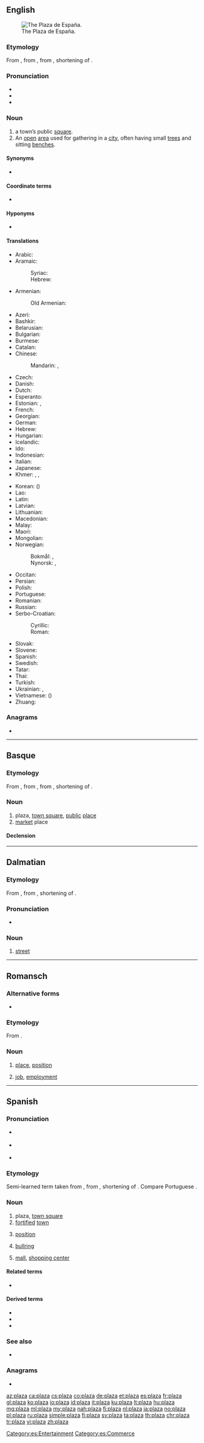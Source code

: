 {{also|Plaza|plaża|plaža|płaza}}
==English==
[[Image:Spain Andalusia Seville BW 2015-10-23 15-35-15.jpg|thumb|right|The Plaza de España.]]

===Etymology===
From {{etyl|es|en}} {{m|es|plaza||town-square or central place of gathering}}, from {{etyl|la|en}} {{m|la|platea}}, from {{etyl|grc|en}} {{m|grc|πλατεῖα}}, shortening of {{m|grc|πλατεῖα}} {{m|grc|ὁδός||broad way}}.

===Pronunciation===
* {{IPA|/ˈplɑːzə/|/ˈplæzə/|lang=en}}
* {{audio|en-us-plaza.ogg|Audio (US)|lang=en}}
* {{rhymes|ɑːzə|æzə|lang=en}}

===Noun===
{{en-noun}}

# a town’s public [[square]].
# An [[open]] [[area]] used for gathering in a [[city]], often having small [[tree]]s and sitting [[bench]]es.

====Synonyms====
* {{l|en|square}}

====Coordinate terms====
* {{l|en|concourse}} <!-- indoor -->

====Hyponyms====
* {{l|en|circus}} <!-- round -->

====Translations====
{{trans-top|a towns' public square}}
* Arabic: {{t+|ar|مَيْدَان|m}}
* Aramaic:
*: Syriac: {{t|arc|ܫܘܩܐ|m|tr=šūqā’|sc=Syrc}}
*: Hebrew: {{t|arc|שוקא|m|tr=šūqā’|sc=Hebr}}
* Armenian: {{t+|hy|հրապարակ}}
*: Old Armenian: {{t|xcl|շուկայ}}
* Azeri: {{t+|az|meydan}}
* Bashkir: {{t|ba|майҙан|sc=Cyrl}}
* Belarusian: {{t|be|пло́шча|f|sc=Cyrl}}
* Bulgarian: {{t+|bg|пло́щад|m|sc=Cyrl}}
* Burmese: {{t-needed|my}}
* Catalan: {{t+|ca|plaça}}
* Chinese:
*: Mandarin: {{t+|cmn|廣場|sc=Hani}}, {{t+|cmn|广场|tr=guǎngchǎng|sc=Hani}}
* Czech: {{t+|cs|náměstí|n}}
* Danish: {{t+|da|torv|n}}
* Dutch: {{t+|nl|plein|n}}
* Esperanto: {{t|eo|placo}}
* Estonian: {{t|et|väljak}}, {{t+|et|plats}}
* French: {{t+|fr|place|f}}
* Georgian: {{t|ka|მოედანი}}
* German: {{t+|de|Platz|m}}
* Hebrew: {{t|he|כיכר|alt=כיכר \ כִּכָּר|tr=kikár|sc=Hebr}}
* Hungarian: {{t+|hu|tér}}
* Icelandic: {{t+|is|torg|n}}
* Ido: {{t+|io|placo}}
* Indonesian: {{t+|id|lapangan}}
* Italian: {{t+|it|piazza}}
* Japanese: {{t+|ja|広場|tr=[[ひろば]], hiroba|sc=Jpan}}
* Khmer: {{t|km|ផ្លាហ្សា|tr=plaazaa|sc=Khmr}}, {{t|km|ទីលាន|tr=tii lien|sc=Khmr}}, {{t+|km|ប្រាង្គណ៍|tr=praaŋ|sc=Khmr}}
{{trans-mid}}
* Korean: {{t+|ko|광장|sc=Kore}} ({{t+|ko|廣場|sc=Kore}})
* Lao: {{t-needed|lo}}
* Latin: {{t|la|platea}}
* Latvian: {{t|lv|skvērs|m}}
* Lithuanian: {{t+|lt|aikštė|f}}
* Macedonian: {{t|mk|пло́штад|m}}
* Malay: {{t|ms|dataran}}
* Maori: {{t|mi|marae}}
* Mongolian: {{t+|mn|талбай|sc=Cyrl}}
* Norwegian:
*: Bokmål: {{t+|nb|torg|n}}, {{t+|nb|plass|m}}
*: Nynorsk: {{t|nn|torg|n}}, {{t|nn|plass|m}}
* Occitan: {{t+|oc|plaça}}
* Persian: {{t+|fa|میدان|tr=meydân|sc=fa-Arab}}
* Polish: {{t+|pl|plac|m}}
* Portuguese: {{t+|pt|praça|f}}
* Romanian: {{t+|ro|piață|f}}
* Russian: {{t+|ru|пло́щадь|f}}
* Serbo-Croatian:
*: Cyrillic: {{t|sh|трг|m}}
*: Roman: {{t+|sh|trg|m}}
* Slovak: {{t+|sk|námestie|n}}
* Slovene: {{t+|sl|trg|m}}
* Spanish: {{t+|es|plaza|f}}
* Swedish: {{t+|sv|torg|n}}
* Tatar: {{t+|tt|мәйдан|sc=Cyrl}}
* Thai: {{t-needed|th}}
* Turkish: {{t+|tr|meydan}}
* Ukrainian: {{t|uk|пло́ща|f|sc=Cyrl}}, {{t+|uk|майда́н|m|sc=Cyrl}}
* Vietnamese: {{t+|vi|quảng trường}} ({{t|vi|廣場}})
* Zhuang: {{t-needed|za}}
{{trans-bottom}}

===Anagrams===
* {{l|en|La Paz}}

----

==Basque==

===Etymology===
From {{etyl|es|eu}} {{m|es|plaza}}, from {{etyl|la|eu}} {{m|la|platea}}, from {{etyl|grc|eu}} {{m|grc|πλατεῖα}}, shortening of {{m|grc|πλατεῖα}} {{m|grc|ὁδός||broad way}}.

===Noun===
{{eu-noun}}

# plaza, [[town square]], [[public]] [[place]]
# [[market]] place

====Declension====
{{eu-decl-inanim noun-a|AW=plaz|a=1}}

----

==Dalmatian==

===Etymology===
From {{etyl|la|dlm}} {{m|la|platea}}, from {{etyl|grc|dlm}} {{m|grc|πλατεῖα}}, shortening of {{m|grc|πλατεῖα}} {{m|grc|ὁδός||broad way}}.

===Pronunciation===
* {{IPA|/ˈplat͡sa/|lang=dlm}}

===Noun===
{{head|dlm|noun|g=f}}

# [[street]]

----

==Romansch==

===Alternative forms===
* {{qualifier|Rumantsch Grischun|Sursilvan|Surmiran|Puter|Vallader}} {{l|rm|plazza}}

===Etymology===
From {{etyl|la|rm}} {{m|la|platēa}}.

===Noun===
{{rm-noun|f}}

# {{lb|rm|Sutsilvan}} [[place]], [[position]]
# {{lb|rm|Sutsilvan}} [[job]], [[employment]]

----

==Spanish==
{{wikipedia|lang=es}}
===Pronunciation===
* {{a|archaic}} {{IPA|[ˈpla̠.dsa̠]|[ˈpla̠.tsa̠]|lang=es}}
* {{a|Castilian}} {{IPA|[ˈpla̠.θa̠]|lang=es}}
* {{a|Others}} {{IPA|[ˈpla̠.sa̠]|lang=es}}
===Etymology===
Semi-learned term taken from {{etyl|la|es}} {{m|la|platea}}, from {{etyl|grc|es}} {{m|grc|πλατεῖα}}, shortening of {{m|grc|πλατεῖα}} {{m|grc|ὁδός||broad way}}. Compare Portuguese {{m|pt|praça}}.

===Noun===
{{es-noun|f}}

# plaza, [[town square]]
# [[fortified]] [[town]]
# {{lb|es|employment}} [[position]]
# {{lb|es|entertainment}} [[bullring]]
# {{lb|es|commerce}} [[mall]], [[shopping center]]

====Related terms====
* {{l|es|plazo}}

====Derived terms====
* {{l|es|aplazar}}
* {{l|es|plazoleta}}
* {{l|es|plazuela}}

===See also===
* {{l|es|zócalo}}

===Anagrams===
* {{l|es|La Paz}}

[[Category:es:Entertainment]]
[[Category:es:Commerce]]

[[az:plaza]]
[[ca:plaza]]
[[cs:plaza]]
[[co:plaza]]
[[de:plaza]]
[[et:plaza]]
[[es:plaza]]
[[fr:plaza]]
[[gl:plaza]]
[[ko:plaza]]
[[io:plaza]]
[[id:plaza]]
[[it:plaza]]
[[ku:plaza]]
[[lt:plaza]]
[[hu:plaza]]
[[mg:plaza]]
[[ml:plaza]]
[[my:plaza]]
[[nah:plaza]]
[[fj:plaza]]
[[nl:plaza]]
[[ja:plaza]]
[[no:plaza]]
[[pl:plaza]]
[[ru:plaza]]
[[simple:plaza]]
[[fi:plaza]]
[[sv:plaza]]
[[ta:plaza]]
[[th:plaza]]
[[chr:plaza]]
[[tr:plaza]]
[[vi:plaza]]
[[zh:plaza]]